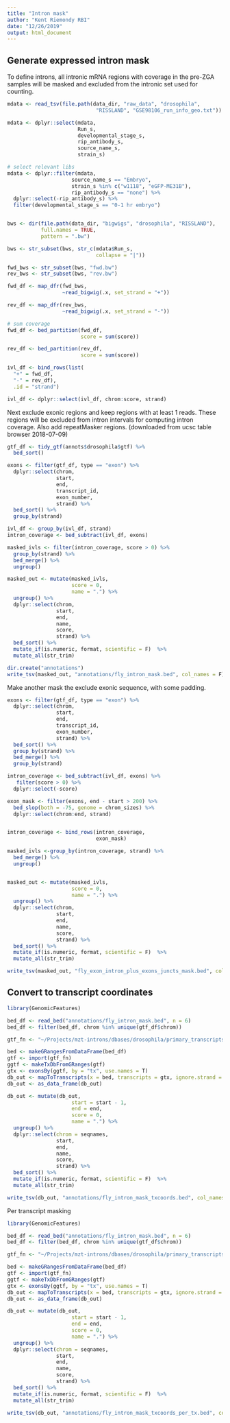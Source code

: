 ```yaml
---
title: "Intron mask"
author: "Kent Riemondy RBI"
date: "12/26/2019"
output: html_document
---
```



## Generate expressed intron mask

To define introns, all intronic mRNA regions with coverage in the pre-ZGA samples will be masked and excluded from the intronic set used for counting. 

```r
mdata <- read_tsv(file.path(data_dir, "raw_data", "drosophila", 
                             "RISSLAND", "GSE98106_run_info_geo.txt"))

mdata <- dplyr::select(mdata,
                       Run_s, 
                       developmental_stage_s,
                       rip_antibody_s,
                       source_name_s,
                       strain_s)

# select relevant libs
mdata <- dplyr::filter(mdata,
                     source_name_s == "Embryo",
                     strain_s %in% c("w1118", "eGFP-ME31B"),
                     rip_antibody_s == "none") %>% 
  dplyr::select(-rip_antibody_s) %>% 
  filter(developmental_stage_s == "0-1 hr embryo")


bws <- dir(file.path(data_dir, "bigwigs", "drosophila", "RISSLAND"), 
           full.names = TRUE, 
           pattern = ".bw")

bws <- str_subset(bws, str_c(mdata$Run_s, 
                             collapse = "|"))

fwd_bws <- str_subset(bws, "fwd.bw")
rev_bws <- str_subset(bws, "rev.bw")

fwd_df <- map_dfr(fwd_bws,
                  ~read_bigwig(.x, set_strand = "+")) 

rev_df <- map_dfr(rev_bws,
                  ~read_bigwig(.x, set_strand = "-")) 

# sum coverage
fwd_df <- bed_partition(fwd_df, 
                        score = sum(score))

rev_df <- bed_partition(rev_df, 
                        score = sum(score))

ivl_df <- bind_rows(list(
  "+" = fwd_df,
  "-" = rev_df),
  .id = "strand")

ivl_df <- dplyr::select(ivl_df, chrom:score, strand)
```

Next exclude exonic regions and keep regions with at least 1 reads. These regions will be excluded from intron intervals for computing intron coverage. Also add repeatMasker regions. (downloaded from ucsc table browser 2018-07-09)

```r

gtf_df <- tidy_gtf(annots$drosophila$gtf) %>% 
  bed_sort()

exons <- filter(gtf_df, type == "exon") %>%  
  dplyr::select(chrom,
                start, 
                end, 
                transcript_id,
                exon_number,
                strand) %>% 
  bed_sort() %>% 
  group_by(strand)

ivl_df <- group_by(ivl_df, strand)
intron_coverage <- bed_subtract(ivl_df, exons)

masked_ivls <- filter(intron_coverage, score > 0) %>% 
  group_by(strand) %>% 
  bed_merge() %>% 
  ungroup()

```

```r
masked_out <- mutate(masked_ivls,
                     score = 0,
                     name = ".") %>% 
  ungroup() %>% 
  dplyr::select(chrom,
                start, 
                end, 
                name,
                score,
                strand) %>% 
  bed_sort() %>% 
  mutate_if(is.numeric, format, scientific = F)  %>% 
  mutate_all(str_trim)

dir.create("annotations")
write_tsv(masked_out, "annotations/fly_intron_mask.bed", col_names = F)
```

Make another mask the exclude exonic sequence, with some padding. 

```r
exons <- filter(gtf_df, type == "exon") %>%  
  dplyr::select(chrom,
                start, 
                end, 
                transcript_id,
                exon_number,
                strand) %>% 
  bed_sort() %>%
  group_by(strand) %>% 
  bed_merge() %>% 
  group_by(strand)

intron_coverage <- bed_subtract(ivl_df, exons) %>% 
   filter(score > 0) %>% 
  dplyr::select(-score)

exon_mask <- filter(exons, end - start > 200) %>% 
  bed_slop(both = -75, genome = chrom_sizes) %>% 
  dplyr::select(chrom:end, strand)


intron_coverage <- bind_rows(intron_coverage, 
                             exon_mask)

masked_ivls <-group_by(intron_coverage, strand) %>% 
  bed_merge() %>% 
  ungroup()


masked_out <- mutate(masked_ivls,
                     score = 0,
                     name = ".") %>% 
  ungroup() %>% 
  dplyr::select(chrom,
                start, 
                end, 
                name,
                score,
                strand) %>% 
  bed_sort() %>% 
  mutate_if(is.numeric, format, scientific = F)  %>% 
  mutate_all(str_trim)

write_tsv(masked_out, "fly_exon_intron_plus_exons_juncts_mask.bed", col_names = F)
```


## Convert to transcript coordinates


```r
library(GenomicFeatures)

bed_df <- read_bed("annotations/fly_intron_mask.bed", n = 6)
bed_df <- filter(bed_df, chrom %in% unique(gtf_df$chrom)) 

gtf_fn <- "~/Projects/mzt-introns/dbases/drosophila/primary_transcripts.gtf"

bed <- makeGRangesFromDataFrame(bed_df)
gtf <- import(gtf_fn)
ggtf <- makeTxDbFromGRanges(gtf)
gtx <- exonsBy(ggtf, by = "tx", use.names = T)
db_out <- mapToTranscripts(x = bed, transcripts = gtx, ignore.strand = FALSE)
db_out <- as_data_frame(db_out)

db_out <- mutate(db_out,
                     start = start - 1,
                     end = end,
                     score = 0,
                     name = ".") %>% 
  ungroup() %>% 
  dplyr::select(chrom = seqnames,
                start, 
                end, 
                name,
                score,
                strand) %>% 
  bed_sort() %>% 
  mutate_if(is.numeric, format, scientific = F)  %>% 
  mutate_all(str_trim)

write_tsv(db_out, "annotations/fly_intron_mask_txcoords.bed", col_names = F)
```


Per transcript masking



```r
library(GenomicFeatures)

bed_df <- read_bed("annotations/fly_intron_mask.bed", n = 6)
bed_df <- filter(bed_df, chrom %in% unique(gtf_df$chrom)) 

gtf_fn <- "~/Projects/mzt-introns/dbases/drosophila/primary_transcripts_per_tx.gtf"

bed <- makeGRangesFromDataFrame(bed_df)
gtf <- import(gtf_fn)
ggtf <- makeTxDbFromGRanges(gtf)
gtx <- exonsBy(ggtf, by = "tx", use.names = T)
db_out <- mapToTranscripts(x = bed, transcripts = gtx, ignore.strand = FALSE)
db_out <- as_data_frame(db_out)

db_out <- mutate(db_out,
                     start = start - 1,
                     end = end,
                     score = 0,
                     name = ".") %>% 
  ungroup() %>% 
  dplyr::select(chrom = seqnames,
                start, 
                end, 
                name,
                score,
                strand) %>% 
  bed_sort() %>% 
  mutate_if(is.numeric, format, scientific = F)  %>% 
  mutate_all(str_trim)

write_tsv(db_out, "annotations/fly_intron_mask_txcoords_per_tx.bed", col_names = F)
```
